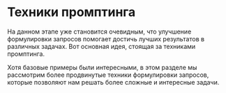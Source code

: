# Техники промптинга

На данном этапе уже становится очевидным, что улучшение формулировки запросов помогает достичь лучших результатов в различных задачах. Вот основная идея, стоящая за техниками промптинга.

Хотя базовые примеры были интересными, в этом разделе мы рассмотрим более продвинутые техники формулировки запросов, которые позволяют нам решать более сложные и интересные задачи.